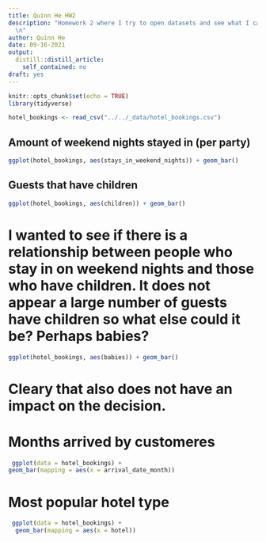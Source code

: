 ```yaml
---
title: Quinn He HW2
description: "Homework 2 where I try to open datasets and see what I can do with it.
  \n"
author: Quinn He
date: 09-16-2021
output:
  distill::distill_article:
    self_contained: no
draft: yes
---
```



```r
knitr::opts_chunk$set(echo = TRUE)
library(tidyverse)
```


```r
hotel_bookings <- read_csv("../../_data/hotel_bookings.csv")


```

## Amount of weekend nights stayed in (per party)

```r

ggplot(hotel_bookings, aes(stays_in_weekend_nights)) + geom_bar()

```
## Guests that have children

```r
ggplot(hotel_bookings, aes(children)) + geom_bar()
```

# I wanted to see if there is a relationship between people who stay in on weekend nights and those who have children. It does not appear a large number of guests have children so what else could it be? Perhaps babies?

```r
ggplot(hotel_bookings, aes(babies)) + geom_bar()
```
# Cleary that also does not have an impact on the decision.

# Months arrived by customeres
```r
 ggplot(data = hotel_bookings) +
geom_bar(mapping = aes(x = arrival_date_month))
```


# Most popular hotel type
```r
 ggplot(data = hotel_bookings) + 
  geom_bar(mapping = aes(x = hotel))
```


